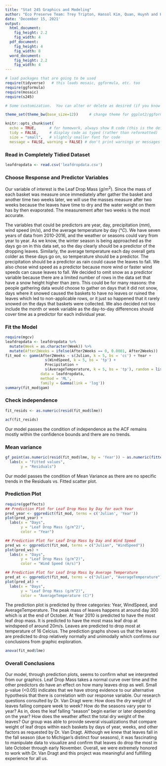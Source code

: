 ```yaml
---
title: "Stat 245 Graphics and Modeling"
author: "Eco Preserve Team: Trey Tripton, Hansol Kim, Quan, Huynh and Hayworth Anderson"
date: 'December 15, 2021'
output: 
  html_document:
    fig_height: 2.2
    fig_width: 4
  pdf_document:
    fig_height: 4
    fig_width: 8
  word_document:
    fig_height: 2.2
    fig_width: 4
---
```


```r
# load packages that are going to be used
require(tidyverse)   # this loads mosaic, ggformula, etc. too
require(ggformula)
require(mosaic)
require(s245)

# Some customization.  You can alter or delete as desired (if you know what you are doing).

theme_set(theme_bw(base_size=12))     # change theme for ggplot2/ggformula

knitr::opts_chunk$set(
  echo = TRUE,      # for homework, always show R code (this is the default)
  tidy = FALSE,     # display code as typed (rather than reformatted)
  size = "small",   # slightly smaller font for code
  message = FALSE, warning = FALSE) # don't print warnings or messages in compiled document. So you MUST check them in RStudio!
```

### Read in Completely Tidied Dataset
```r
leafdropdata <- read.csv('leafdropdata.csv')
```

### Choose Response and Predictor Variables

Our variable of interest is the Leaf Drop Mass ($g/m^2$). Since the mass of each basket was measure once immediately after gather the basket and another time two weeks later, we will use the masses measure after two weeks because the leaves have time to dry and the water weight on them has by then evaporated. The measurement after two weeks is the most accurate.

The variables that could be predictors are year, day, precipitation ($mm$), wind speed ($m/s$), and the average temperature by day ($°C$). We have seven years of data from 2010-2016, and the weather or seasons could vary from year to year. As we know, the winter season is being approached as the days go on in this data set, so the day clearly should be a predictor of the dropping leaves. Similarly, the average temperature each day overall gets colder as these days go on, so temperature should be a predictor. The precipitation should be a predictor as rain could cause the leaves to fall. We also chose wind speed as a predictor because more wind or faster wind speeds can cause leaves to fall. We decided to omit snow as a predictor variable because there are a limited number of rows in the data set that have a snow height higher than zero. This could be for many reasons: the people gathering data would choose to gather on days that it did not snow, days where it snowed caused the baskets to have no leaves or ruined the leaves which led to non-applicable rows, or it just so happened that it rarely snowed on the days that baskets were collected. We also decided not too include the month or week variable as the day-to-day differences should cover time as a predictor for each individual year.

### Fit the Model
```r
require(mgcv)
leafdropdata <- leafdropdata %>%
  mutate(Week = as.character(Week)) %>%  
  mutate(After2Weeks = ifelse(After2Weeks == 0, 0.0001, After2Weeks)) 
fit_mod <- gamm(After2Weeks ~ s(Julian, k = 5, bs = 'cc') + Year + 
                  s(WindSpeed, k = 5, bs = 'tp') + 
                  Precipitation + 
                  s(AverageTemperature, k = 5, bs = 'tp'), random = list(Date = ~1, Week = ~1), 
                data = leafdropdata, 
                method = 'ML', 
                family = Gamma(link = 'log'))
summary(fit_mod$gam)
```


### Check independence
```r
fit_resids <- as.numeric(resid(fit_mod$lme))

acf(fit_resids)
```
Our model passes the condition of independence as the ACF remains mostly within the confidence bounds and there are no trends.

### Mean variance
```r
gf_point(as.numeric(resid(fit_mod$lme, by = 'Year')) ~ as.numeric(fitted(fit_mod$lme))) + 
  labs(x = "Fitted values", 
       y = "Residuals")
```
Our model passes the condition of Mean Variance as there are no specific trends in the Residuals vs. Fitted scatter plot.

### Prediction Plot
```r
require(ggeffects)
## Prediction Plot for Leaf Drop Mass by Day for each Year
pred_year <- ggpredict(fit_mod, terms = c('Julian', 'Year'))
plot(pred_year) +
  labs(x = "Days", 
       y = "Leaf Drop Mass (g/m^2)", 
       color = "Year")

## Prediction Plot for Leaf Drop Mass by Day and Wind Speed
pred_ws <- ggpredict(fit_mod, terms = c("Julian", "WindSpeed"))
plot(pred_ws) +
  labs(x = "Days",
       y = "Leaf Drop Mass (g/m^2)",
       color = "Wind Speed (m/s)")

## Prediction Plot for Leaf Drop Mass by Average Temperature
pred_at <- ggpredict(fit_mod, terms = c("Julian", "AverageTemperature"))
plot(pred_at) +
  labs(x = "Days",
       y = "Leaf Drop Mass (g/m^2)",
       color = "AverageTemperature (C)")
```
The prediction plot is predicted by three categories: Year, WindSpeed, and AverageTemperature. The peak mass of leaves happens at around day 300 which is at the end of October. At Year 2010 is predicted to have the most leaf drop mass. It is predicted to have the most mass leaf drop at windspeed of around 20m/s. Leaves are predicted to drop most at temperature of 16 Celcius. 
The prediction graphs shows us that the leaves are predicted to drop relatively normally and unimodally which confirms our conclusions from graphic exploration. 

```r
anova(fit_mod$lme)
```

### Overall Conclusions
Our model, through prediction plots, seems to confirm what we interpreted from our graphics. Leaf Drop Mass takes a normal curve over time and the other predictors do have an effect on how many leaves drop as well. Small p-value (<0.05) indicates that we have strong evidence to our alternative hypothesis that there is correlation with our response variable. Our research questions consulted by Dr. Van Dragt were: How does the dry weight of leaves falling compare week to week? How do the seasons vary year to year? As in, does the leaf falling "season" begin earlier or later depending on the year? How does the weather affect the total dry weight of the leaves? Our group was able to provide several visualizations that compare weight of leaf drops within each baskets by days of year, weeks, and other factors as requested by Dr. Van Dragt. Although we knew that leaves fall in the fall season (due to Michigan's distinct four seasons), it was fascinating to manipulate data to visualize and confirm that leaves do drop the most in late October through early November. Overall, we were extremely honored to work with Dr. Van Dragt and this project was meaningful and fulfilling experience for all us. 




